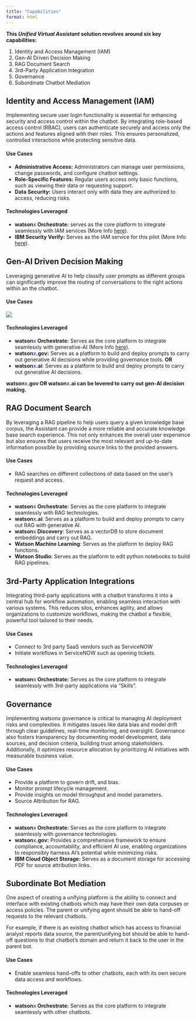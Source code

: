 ```yaml
---
title: "Capabilities"
format: html
---
```


**This *Unified Virtual Assistant* solution revolves around six key capabilities:**
<ol>
  <li>Identity and Access Management (IAM)</li>
  <li>Gen-AI Driven Decision Making</li>
  <li>RAG Document Search</li>
  <li>3rd-Party Application Integration</li>
  <li>Governance</li>
  <li>Subordinate Chatbot Mediation</li>
</ol>

## Identity and Access Management (IAM)
Implementing secure user login functionality is essential for enhancing security and access control within the chatbot. By integrating role-based access control (RBAC), users can authenticate securely and access only the actions and features aligned with their roles. This ensures personalized, controlled interactions while protecting sensitive data.

#### Use Cases
* **Administrative Access:** Administrators can manage user permissions, change passwords, and configure chatbot settings.
* **Role-Specific Features:** Regular users access only basic functions, such as viewing their data or requesting support.
* **Data Security:** Users interact only with data they are authorized to access, reducing risks.

#### Technologies Leveraged
* **watson<span style="color:#2c62f5;">x</span> Orchestrate:** serves as the core platform to integrate seamlessly with IAM services (More Info [here](#)).
* **IBM Security Verify:** Serves as the IAM service for this pilot (More Info [here](#)). 

## Gen-AI Driven Decision Making
Leveraging generative AI to help classify user prompts as different groups can significantly improve the routing of conversations to the right actions 
within an the chatbot.

#### Use Cases
![](../../images/genai_usecase.png)

#### Technologies Leveraged
* **watson<span style="color:#2c62f5;">x</span> Orchestrate:** Serves as the core platform to integrate seamlessly with generative-AI (More Info [here](#)). 
* **watson<span style="color:#2c62f5;">x</span>.gov:** Serves as a platform to build and deploy prompts to carry out generative AI decisions while providing governance tools. **OR**
* **watson<span style="color:#2c62f5;">x</span>.ai**: Serves as a platform to build and deploy prompts to carry out generative AI decisions.

::: {.callout-note .indent}
**watson<span style="color:#2c62f5;">x</span>.gov OR watson<span style="color:#2c62f5;">x</span>.ai can be levered to carry out gen-AI decision making.**<br>
:::

## RAG Document Search
By leveraging a RAG pipeline to help users query a given knowledge base corpus, the Assistant can provide a more reliable and accurate knowledge base search experience. This not only enhances the overall user experience but also ensures that users receive the most relevant and up-to-date information possible by providing source links to the provided answers.

#### Use Cases
* RAG searches on different collections of data based on the user's request and access.

#### Technologies Leveraged
* **watson<span style="color:#2c62f5;">x</span> Orchestrate:** Serves as the core platform to integrate seamlessly with RAG technologies. 
* **watson<span style="color:#2c62f5;">x</span>.ai**: Serves as a platform to build and deploy prompts to carry out RAG with generative AI.
* **watson<span style="color:#2c62f5;">x</span> Discovery**: Serves as a vectorDB to store document embeddings and carry out RAG.
* **Watson Machine Learning**: Serves as the platform to deploy RAG functions.
* **Watson Studio**: Serves as the platform to edit python notebooks to build RAG pipelines.

## 3rd-Party Application Integrations
Integrating third-party applications with a chatbot transforms it into a central hub for workflow automation, enabling seamless interaction with various systems. This reduces silos, enhances agility, and allows organizations to customize workflows, making the chatbot a flexible, powerful tool tailored to their needs.

#### Use Cases
* Connect to 3rd party SaaS vendors such as ServiceNOW
* Initiate workflows in ServiceNOW such as opening tickets.

#### Technologies Leveraged
* **watson<span style="color:#2c62f5;">x</span> Orchestrate:** Serves as the core platform to integrate seamlessly with 3rd-party applications via "Skills".

## Governance
Implementing watsonx governance is critical to managing AI deployment risks and complexities. It mitigates issues like data bias and model drift through clear guidelines, real-time monitoring, and oversight. Governance also fosters transparency by documenting model development, data sources, and decision criteria, building trust among stakeholders. Additionally, it optimizes resource allocation by prioritizing AI initiatives with measurable business value.

#### Use Cases
* Provide a platform to govern drift, and bias.
* Monitor prompt lifecycle management.
* Provide insights on model throughput and model parameters.
* Source Attribution for RAG.

#### Technologies Leveraged
* **watson<span style="color:#2c62f5;">x</span> Orchestrate:** Serves as the core platform to integrate seamlessly with governance technologies. 
* **watson<span style="color:#2c62f5;">x</span>.gov:** Provides a comprehensive framework to ensure compliance, accountability, and efficient AI use, enabling organizations to responsibly harness AI’s potential while minimizing risks.
* **IBM Cloud Object Storage:** Serves as a document storage for accessing PDF for source attribution links.

## Subordinate Bot Mediation
One aspect of creating a unifying platform is the ability to connect and interface with existing chatbots which may have their own data corpuses or access policies. The parent or unifying agent should be able to hand-off requests to the relevant chatbots. 

For example, if there is an existing chatbot which has access to financial analyst reports data source, the parent/unifying bot should be able to hand-off questions to that chatbot's domain and return it back to the user in the parent bot.

#### Use Cases
* Enable seamless hand-offs to other chatbots, each with its own secure data access and workflows.

#### Technologies Leveraged
* **watson<span style="color:#2c62f5;">x</span> Orchestrate:** Serves as the core platform to integrate seamlessly with other chatbots. 